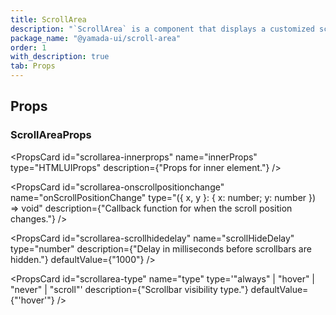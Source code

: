 ```yaml
---
title: ScrollArea
description: "`ScrollArea` is a component that displays a customized scrollbar."
package_name: "@yamada-ui/scroll-area"
order: 1
with_description: true
tab: Props
---
```


## Props

### ScrollAreaProps

<PropsCard
  id="scrollarea-innerprops"
  name="innerProps"
  type="HTMLUIProps"
  description={"Props for inner element."}
/>

<PropsCard
  id="scrollarea-onscrollpositionchange"
  name="onScrollPositionChange"
  type="({ x, y }: { x: number; y: number }) => void"
  description={"Callback function for when the scroll position changes."}
/>

<PropsCard
  id="scrollarea-scrollhidedelay"
  name="scrollHideDelay"
  type="number"
  description={"Delay in milliseconds before scrollbars are hidden."}
  defaultValue={"1000"}
/>

<PropsCard
  id="scrollarea-type"
  name="type"
  type='"always" | "hover" | "never" | "scroll"'
  description={"Scrollbar visibility type."}
  defaultValue={"'hover'"}
/>

